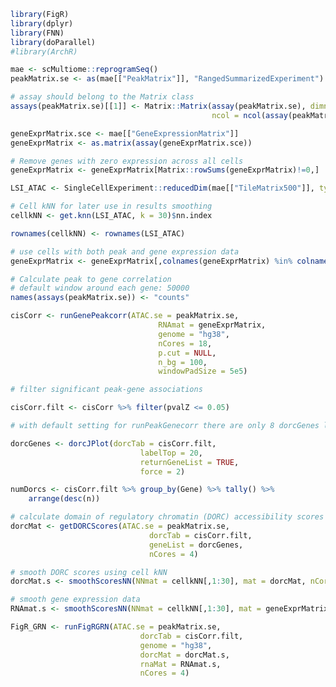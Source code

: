 ```r
library(FigR)
library(dplyr)
library(FNN)
library(doParallel)
#library(ArchR)

mae <- scMultiome::reprogramSeq()
peakMatrix.se <- as(mae[["PeakMatrix"]], "RangedSummarizedExperiment")

# assay should belong to the Matrix class
assays(peakMatrix.se)[[1]] <- Matrix::Matrix(assay(peakMatrix.se), dimnames = dimnames(assay(peakMatrix.se)),
                                             ncol = ncol(assay(peakMatrix.se)))

geneExprMatrix.sce <- mae[["GeneExpressionMatrix"]]
geneExprMatrix <- as.matrix(assay(geneExprMatrix.sce))

# Remove genes with zero expression across all cells
geneExprMatrix <- geneExprMatrix[Matrix::rowSums(geneExprMatrix)!=0,]

LSI_ATAC <- SingleCellExperiment::reducedDim(mae[["TileMatrix500"]], type= "LSI_ATAC")

# Cell kNN for later use in results smoothing
cellkNN <- get.knn(LSI_ATAC, k = 30)$nn.index

rownames(cellkNN) <- rownames(LSI_ATAC)

# use cells with both peak and gene expression data
geneExprMatrix <- geneExprMatrix[,colnames(geneExprMatrix) %in% colnames(peakMatrix.se)]

# Calculate peak to gene correlation
# default window around each gene: 50000
names(assays(peakMatrix.se)) <- "counts"

cisCorr <- runGenePeakcorr(ATAC.se = peakMatrix.se,
                                 RNAmat = geneExprMatrix,
                                 genome = "hg38",
                                 nCores = 18,
                                 p.cut = NULL,
                                 n_bg = 100,
                                 windowPadSize = 5e5)

# filter significant peak-gene associations

cisCorr.filt <- cisCorr %>% filter(pvalZ <= 0.05)

# with default setting for runPeakGenecorr there are only 8 dorcGenes left

dorcGenes <- dorcJPlot(dorcTab = cisCorr.filt,
                             labelTop = 20,
                             returnGeneList = TRUE,
                             force = 2)

numDorcs <- cisCorr.filt %>% group_by(Gene) %>% tally() %>%
    arrange(desc(n))

# calculate domain of regulatory chromatin (DORC) accessibility scores for each gene
dorcMat <- getDORCScores(ATAC.se = peakMatrix.se,
                               dorcTab = cisCorr.filt,
                               geneList = dorcGenes,
                               nCores = 4)

# smooth DORC scores using cell kNN
dorcMat.s <- smoothScoresNN(NNmat = cellkNN[,1:30], mat = dorcMat, nCores = 4)

# smooth gene expression data
RNAmat.s <- smoothScoresNN(NNmat = cellkNN[,1:30], mat = geneExprMatrix, nCores = 4)

FigR_GRN <- runFigRGRN(ATAC.se = peakMatrix.se,
                             dorcTab = cisCorr.filt,
                             genome = "hg38",
                             dorcMat = dorcMat.s,
                             rnaMat = RNAmat.s,
                             nCores = 4)
```
